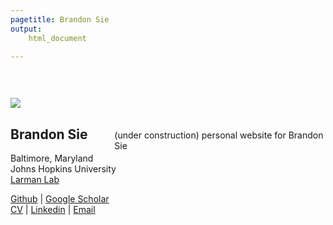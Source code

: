 ```yaml
---
pagetitle: Brandon Sie
output:
    html_document

---
```


<br> 



<style>
.column-left{
  float: left;
  width: 33%;
  max-width: 250px;
  text-align: left;
  position: fixed;
  
}
.column-left img {
  max-width: 100%;
  max-height: 100%;
}
.column-right{
  float: right;
  max-width: 67%;
  text-align: left;
}

</style>


<div class="column-left">

<img src="docs/brandon1.png">

## Brandon Sie


<i class="fa fa-fw fa-map-marker" aria-hidden="true"></i> Baltimore, Maryland  
<i class="fa fa-fw fa-briefcase" aria-hidden="true"></i> Johns Hopkins University  
[<i class="fa fa-fw fa-flask" aria-hidden="true"></i> Larman Lab](http://labs.pathology.jhu.edu/larman/) 


[<i class="fa fa-fw fa-github" aria-hidden="true"></i> Github](https://github.com/brandonsie) 
| [<i class="fa fa-fw fa-graduation-cap" aria-hidden="true"></i> Google Scholar](https://scholar.google.com/citations?hl=en&user=FpNLPEkAAAAJ&view_op=list_works&gmla=AJsN-F7VxtyziSbZZVjCriLH57_B99PW4KgNmajr8WWYBoOCAk_nJZ6hW1m4ZH1NxpqFrS6dJnKTAjlT6U4GNuekZfsWqJJeBOdnCSwQ3SD7DoBplqaP5tqWiETZY95NFr5kQdYuD9s8qsJPrfoWGT5gk4eN5r2Nzw)  
[<i class="fa fa-fw fa-file" aria-hidden="true"></i> CV](docs/20181112_CV_BrandonSie.pdf)
| [<i class="fa fa-fw fa-linkedin" aria-hidden="true"></i> Linkedin](https://www.linkedin.com/in/brandonsie)
| [<i class="fa fa-fw fa-envelope" aria-hidden="true"></i> Email](mailto:brandonsie@gmail.com)  


</div>

<div class="column-right">

<br><br><br>
(under construction) personal website for Brandon Sie

</div>
